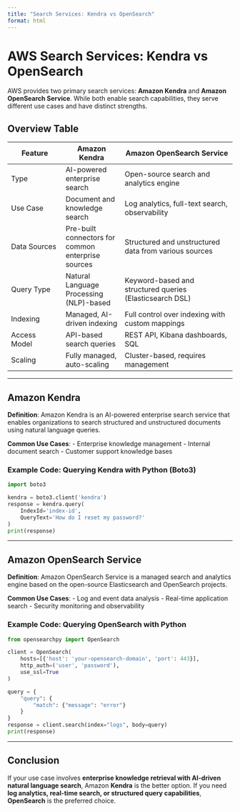 ```yaml
---
title: "Search Services: Kendra vs OpenSearch"
format: html
---
```


# AWS Search Services: Kendra vs OpenSearch

AWS provides two primary search services: **Amazon Kendra** and **Amazon OpenSearch Service**. While both enable search capabilities, they serve different use cases and have distinct strengths.

## Overview Table

| Feature      | Amazon Kendra | Amazon OpenSearch Service |
|-------------|--------------|--------------------------|
| Type        | AI-powered enterprise search | Open-source search and analytics engine |
| Use Case    | Document and knowledge search | Log analytics, full-text search, observability |
| Data Sources| Pre-built connectors for common enterprise sources | Structured and unstructured data from various sources |
| Query Type  | Natural Language Processing (NLP)-based | Keyword-based and structured queries (Elasticsearch DSL) |
| Indexing    | Managed, AI-driven indexing | Full control over indexing with custom mappings |
| Access Model| API-based search queries | REST API, Kibana dashboards, SQL |
| Scaling     | Fully managed, auto-scaling | Cluster-based, requires management |

---

## Amazon Kendra

**Definition**: Amazon Kendra is an AI-powered enterprise search service that enables organizations to search structured and unstructured documents using natural language queries.

**Common Use Cases**:
- Enterprise knowledge management
- Internal document search
- Customer support knowledge bases

### Example Code: Querying Kendra with Python (Boto3)

```python
import boto3

kendra = boto3.client('kendra')
response = kendra.query(
    IndexId='index-id',
    QueryText='How do I reset my password?'
)
print(response)
```

---

## Amazon OpenSearch Service

**Definition**: Amazon OpenSearch Service is a managed search and analytics engine based on the open-source Elasticsearch and OpenSearch projects.

**Common Use Cases**:
- Log and event data analysis
- Real-time application search
- Security monitoring and observability

### Example Code: Querying OpenSearch with Python

```python
from opensearchpy import OpenSearch

client = OpenSearch(
    hosts=[{'host': 'your-opensearch-domain', 'port': 443}],
    http_auth=('user', 'password'),
    use_ssl=True
)

query = {
    "query": {
        "match": {"message": "error"}
    }
}
response = client.search(index="logs", body=query)
print(response)
```

---

## Conclusion
If your use case involves **enterprise knowledge retrieval with AI-driven natural language search**, Amazon **Kendra** is the better option. If you need **log analytics, real-time search, or structured query capabilities**, **OpenSearch** is the preferred choice.

